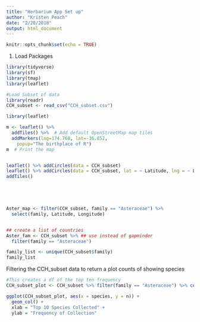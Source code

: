 ```yaml
---
title: "Herbarium App Set up"
author: "Kristen Peach"
date: "2/20/2018"
output: html_document
---
```


```r
knitr::opts_chunk$set(echo = TRUE)
```

1. Load Packages

```r

library(tidyverse)
library(sf)
library(tmap)
library(leaflet)

```

```r

#Load Subset of data
library(readr)
CCH_subset <- read_csv("CCH_subset.csv")


```


```r

library(leaflet)

m <- leaflet() %>%
  addTiles() %>%  # Add default OpenStreetMap map tiles
  addMarkers(lng=174.768, lat=-36.852,
    popup="The birthplace of R")
m  # Print the map



```


```r


leaflet() %>% addCircles(data = CCH_subset)
leaflet() %>% addCircles(data = CCH_subset, lat = ~ Latitude, lng = ~ Longitude) %>% 
addTiles()
   





```




```r

Aster_map <- filter(CCH_subset, family == "Asteraceae") %>% 
  select(family, Latitude, Longitude)



```

```r

## create a list of countries
Aster_fam <- CCH_subset %>% ## use instead of gapminder
  filter(family == "Asteraceae")

family_list <- unique(CCH_subset$family) 
family_list


```


Filtering the CCH_subset data to return a plot counts of showing species
```r


#This creates a df of the top ten frequency
CCH_subset_plot <- CCH_subset %>% filter(family == "Asteraceae") %>% count(species) %>% arrange(n) %>% tail(10)

ggplot(CCH_subset_plot, aes(x = species, y = n)) + 
  geom_col() +
  xlab = "Top 10 Species Collected" +
  ylab = "Frequency of Collection"

```








